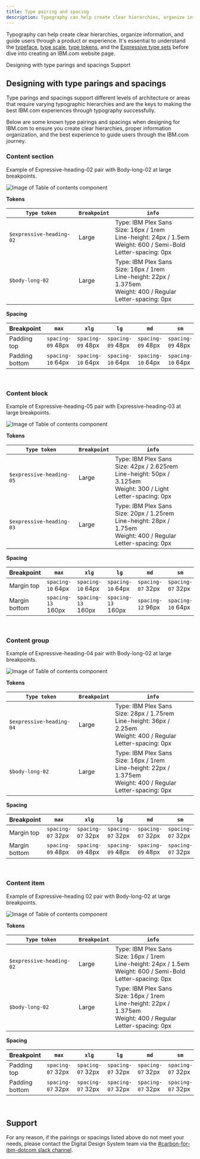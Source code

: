 ```yaml
---
title: Type pairing and spacing
description: Typography can help create clear hierarchies, organize information, and guide users through a product or experience. Type parings and spacings support different levels of architecture or areas that require varying typographic hierarchies and are the keys to making the best IBM.com experiences through typography successfully.
---
```


<PageDescription>

Typography can help create clear hierarchies, organize information, and guide users through a product or experience. It's essential to understand the [typeface](https://www.carbondesignsystem.com/guidelines/typography/overview/#typeface:-ibm-plex), [type scale](https://www.carbondesignsystem.com/guidelines/typography/overview/#scale), [type tokens](https://www.carbondesignsystem.com/guidelines/typography/overview/#type-tokens-and-sets), and the [Expressive type sets](https://www.carbondesignsystem.com/guidelines/typography/expressive) before dive into creating an IBM.com website page.

</PageDescription>

<AnchorLinks>

<AnchorLink>Designing with type parings and spacings</AnchorLink>
<AnchorLink>Support</AnchorLink>

</AnchorLinks>

## Designing with type parings and spacings

Type parings and spacings support different levels of architecture or areas that require varying typographic hierarchies and are the keys to making the best IBM.com experiences through typography successfully.

Below are some known type pairings and spacings when designing for IBM.com to ensure you create clear hierarchies, proper information organization, and the best experience to guide users through the IBM.com journey.
<br />


### Content section

Example of Expressive-heading-02 pair with Body-long-02 at large breakpoints.

<Row>
<Column colMd={8} colLg={8}>

![Image of Table of contents component](../../images/guidelines/type-pairing-and-spacing/heading02_bodylong02.jpg)

</Column>
</Row>

**Tokens**

| `Type token` | `Breakpoint` | `info` |
| --- | --- | --- |
|`$expressive-heading-02`| Large |Type: IBM Plex Sans <br/>Size: 16px / 1rem <br/>Line-height: 24px / 1.5em <br/>Weight: 600 / Semi-Bold <br/>Letter-spacing: 0px |
|`$body-long-02`| Large |Type: IBM Plex Sans <br/>Size: 16px / 1rem <br/>Line-height: 22px / 1.375em <br/>Weight: 400 / Regular <br/>Letter-spacing: 0px |

**Spacing**

| Breakpoint | `max` | `xlg` | `lg` | `md` | `sm` | 
| --- | --- | --- | --- | --- | --- |
| Padding top | `spacing-09` 48px | `spacing-09` 48px | `spacing-09` 48px | `spacing-09` 48px | `spacing-09` 48px |
| Padding bottom | `spacing-10` 64px | `spacing-10` 64px | `spacing-10` 64px | `spacing-10` 64px | `spacing-10` 64px |

<br />

### Content block

Example of Expressive-heading-05 pair with Expressive-heading-03 at large breakpoints.

<Row>
<Column colMd={8} colLg={8}>

![Image of Table of contents component](../../images/guidelines/type-pairing-and-spacing/heading05_heading03.jpg)

</Column>
</Row>

**Tokens**

| `Type token` | `Breakpoint` | `info` |
| --- | --- | --- |
|`$expressive-heading-05`| Large |Type: IBM Plex Sans <br/>Size: 42px / 2.625rem <br/>Line-height: 50px / 3.125em <br/>Weight: 300 / Light <br/>Letter-spacing: 0px |
|`$expressive-heading-03`| Large |Type: IBM Plex Sans <br/>Size: 20px / 1.25rem <br/>Line-height: 28px / 1.75em <br/>Weight: 400 / Regular <br/>Letter-spacing: 0px |

**Spacing**

| Breakpoint | `max` | `xlg` | `lg` | `md` | `sm` | 
| --- | --- | --- | --- | --- | --- |
| Margin top | `spacing-10` 64px | `spacing-10` 64px | `spacing-10` 64px | `spacing-07` 32px | `spacing-07` 32px |
| Margin bottom | `spacing-13` 160px | `spacing-13` 160px | `spacing-13` 160px | `spacing-12` 96px | `spacing-10` 64px |

<br />

### Content group

Example of Expressive-heading-04 pair with Body-long-02 at large breakpoints.

<Row>
<Column colMd={8} colLg={8}>

![Image of Table of contents component](../../images/guidelines/type-pairing-and-spacing/heading04_bodylong02.jpg)

</Column>
</Row>

**Tokens**

| `Type token` | `Breakpoint` | `info` |
| --- | --- | --- |
|`$expressive-heading-04`| Large |Type: IBM Plex Sans <br/>Size: 28px / 1.75rem <br/>Line-height: 36px / 2.25em <br/>Weight: 400 / Regular <br/>Letter-spacing: 0px |
|`$body-long-02`| Large |Type: IBM Plex Sans <br/>Size: 16px / 1rem <br/>Line-height: 22px / 1.375em <br/>Weight: 400 / Regular <br/>Letter-spacing: 0px |

**Spacing**

| Breakpoint | `max` | `xlg` | `lg` | `md` | `sm` | 
| --- | --- | --- | --- | --- | --- |
| Margin top | `spacing-07` 32px | `spacing-07` 32px | `spacing-07` 32px | `spacing-07` 32px | `spacing-07` 32px |
| Margin bottom | `spacing-09` 48px | `spacing-09` 48px | `spacing-09` 48px | `spacing-09` 48px | `spacing-07` 32px |

<br />

### Content item

Example of Expressive-heading 02 pair with Body-long-02 at large breakpoints.

<Row>
<Column colMd={8} colLg={8}>

![Image of Table of contents component](../../images/guidelines/type-pairing-and-spacing/heading02_bodylong02.jpg)

</Column>
</Row>

**Tokens**

| `Type token` | `Breakpoint` | `info` |
| --- | --- | --- |
|`$expressive-heading-02`| Large |Type: IBM Plex Sans <br/>Size: 16px / 1rem <br/>Line-height: 24px / 1.5em <br/>Weight: 600 / Semi-Bold <br/>Letter-spacing: 0px |
|`$body-long-02`| Large |Type: IBM Plex Sans <br/>Size: 16px / 1rem <br/>Line-height: 22px / 1.375em <br/>Weight: 400 / Regular <br/>Letter-spacing: 0px |

**Spacing**

| Breakpoint | `max` | `xlg` | `lg` | `md` | `sm` | 
| --- | --- | --- | --- | --- | --- |
| Padding top | `spacing-07` 32px | `spacing-07` 32px | `spacing-07` 32px | `spacing-07` 32px | `spacing-07` 32px |
| Padding bottom | `spacing-07` 32px | `spacing-07` 32px | `spacing-07` 32px | `spacing-07` 32px | `spacing-07` 32px |

<br />

## Support

For any reason, if the pairings or spacings listed above do not meet your needs, please contact the Digital Design System team via the [#carbon-for-ibm-dotcom slack channel](https://cognitive-app.slack.com/archives/C2PLX8GQ6). 
